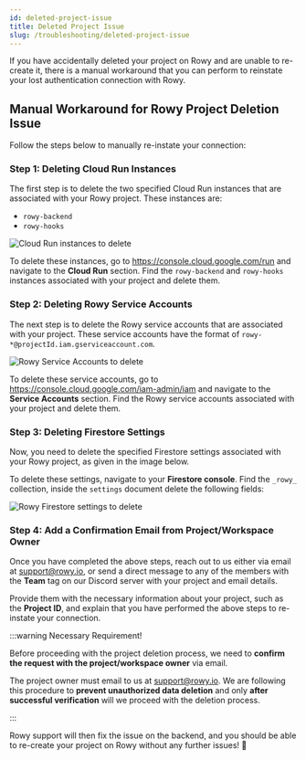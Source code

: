 ```yaml
---
id: deleted-project-issue
title: Deleted Project Issue
slug: /troubleshooting/deleted-project-issue
---
```



If you have accidentally deleted your project on Rowy and are unable to re-create it, there is a manual workaround that you can perform to reinstate your lost authentication connection with Rowy. 

## Manual Workaround for Rowy Project Deletion Issue

Follow the steps below to manually re-instate your connection:

### Step 1: Deleting Cloud Run Instances

The first step is to delete the two specified Cloud Run instances that are associated with your Rowy project. These instances are:
- `rowy-backend`
- `rowy-hooks`

<img src = {deletedProject1} alt="Cloud Run instances to delete" />

To delete these instances, go to https://console.cloud.google.com/run and navigate to the **Cloud Run** section. Find the `rowy-backend` and `rowy-hooks` instances associated with your project and delete them.


### Step 2: Deleting Rowy Service Accounts

The next step is to delete the Rowy service accounts that are associated with your project. These service accounts have the format of `rowy-*@projectId.iam.gserviceaccount.com`.

<img src = {deletedProject2} alt="Rowy Service Accounts to delete" />

To delete these service accounts, go to https://console.cloud.google.com/iam-admin/iam and navigate to the **Service Accounts** section. Find the Rowy service accounts associated with your project and delete them.


### Step 3: Deleting Firestore Settings

Now, you need to delete the specified Firestore settings associated with your Rowy project, as given in the image below.

To delete these settings, navigate to your **Firestore console**. Find the `_rowy_` collection, inside the `settings` document delete the following fields:

<img src = {deletedProject3} alt="Rowy Firestore settings to delete" />


### Step 4: Add a Confirmation Email from Project/Workspace Owner

Once you have completed the above steps, reach out to us either via email at [support@rowy.io](mailto:support@rowy.io), or send a direct message to any of the members with the **Team** tag on our Discord server with your project and email details. 

Provide them with the necessary information about your project, such as the **Project ID**, and explain that you have performed the above steps to re-instate your connection.

:::warning Necessary Requirement!

Before proceeding with the project deletion process, we need to **confirm the request with the project/workspace owner** via email.

The project owner must email to us at [support@rowy.io](mailto:support@rowy.io). We are following this procedure to **prevent unauthorized data deletion** and only **after successful verification** will we proceed with the deletion process. 

:::

Rowy support will then fix the issue on the backend, and you should be able to re-create your project on Rowy without any further issues! 🚀